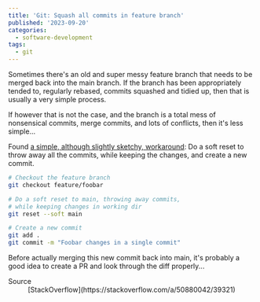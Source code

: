 ```yaml
---
title: 'Git: Squash all commits in feature branch'
published: '2023-09-20'
categories:
  - software-development
tags:
  - git
---
```


Sometimes there's an old and super messy feature branch that needs to be merged back into the main branch. If the branch has been appropriately tended to, regularly rebased, commits squashed and tidied up, then that is usually a very simple process.

If however that is not the case, and the branch is a total mess of nonsensical commits, merge commits, and lots of conflicts, then it's less simple...

Found [a simple, although slightly sketchy, workaround](https://stackoverflow.com/a/50880042/39321): Do a soft reset to throw away all the commits, while keeping the changes, and create a new commit.

```bash
# Checkout the feature branch
git checkout feature/foobar

# Do a soft reset to main, throwing away commits,
# while keeping changes in working dir
git reset --soft main

# Create a new commit
git add .
git commit -m "Foobar changes in a single commit"
```

Before actually merging this new commit back into main, it's probably a good idea to create a PR and look through the diff properly...

<Note>
  <dl>
    <dt>Source</dt>
    <dd>[StackOverflow](https://stackoverflow.com/a/50880042/39321)</dd>
  </dl>
</Note>

